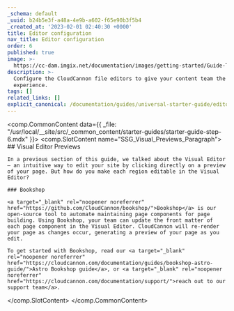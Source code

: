 ```yaml
---
_schema: default
_uuid: b24b5e3f-a48a-4e9b-a602-f65e90b3f5b4
_created_at: '2023-02-01 02:40:30 +0000'
title: Editor configuration
nav_title: Editor configuration
order: 6
published: true
image: >-
  https://cc-dam.imgix.net/documentation/images/getting-started/Guide-Thumbnails/CloudCannon-Getting-Started-Thumbnail-Astro.png
description: >-
  Configure the CloudCannon file editors to give your content team the best
  experience.
tags: []
related_links: []
explicit_canonical: /documentation/guides/universal-starter-guide/editor-configuration/
---
```

<comp.CommonContent data={{ _file: "/usr/local/__site/src/_common_content/starter-guides/starter-guide-step-6.mdx" }}>
  <comp.SlotContent name="SSG_Visual_Previews_Paragraph">
    ## Visual Editor Previews

    In a previous section of this guide, we talked about the Visual Editor — an intuitive way to edit your site by clicking directly on a preview of your page. But how do you make each region editable in the Visual Editor?

    ### Bookshop

    <a target="_blank" rel="noopener noreferrer" href="https://github.com/CloudCannon/bookshop/">Bookshop</a> is our open-source tool to automate maintaining page components for page building. Using Bookshop, your team can update the front matter of each page component in the Visual Editor. CloudCannon will re-render your page as changes occur, generating a preview of your page as you edit.

    To get started with Bookshop, read our <a target="_blank" rel="noopener noreferrer" href="https://cloudcannon.com/documentation/guides/bookshop-astro-guide/">Astro Bookshop guide</a>, or <a target="_blank" rel="noopener noreferrer" href="https://cloudcannon.com/documentation/support/">reach out to our support team</a>.
  </comp.SlotContent>
</comp.CommonContent>